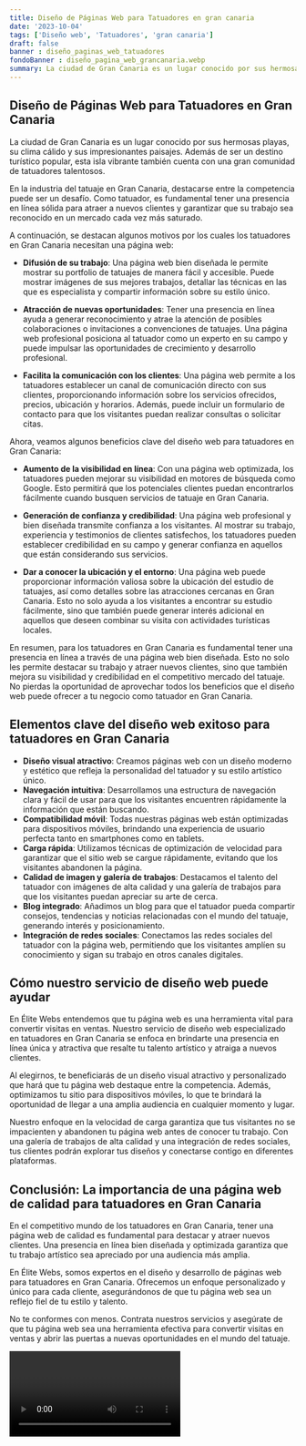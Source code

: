 ```yaml
---
title: Diseño de Páginas Web para Tatuadores en gran canaria
date: '2023-10-04'
tags: ['Diseño web', 'Tatuadores', 'gran canaria']
draft: false
banner : diseño_paginas_web_tatuadores
fondoBanner : diseño_pagina_web_grancanaria.webp
summary: La ciudad de Gran Canaria es un lugar conocido por sus hermosas playas, su clima cálido y sus impresionantes paisajes. Además de ser un destino turístico popular, esta isla vibrante también cuenta con una gran comunidad de tatuadores talentosos.
---
```


## Diseño de Páginas Web para Tatuadores en Gran Canaria

La ciudad de Gran Canaria es un lugar conocido por sus hermosas playas, su clima cálido y sus impresionantes paisajes. Además de ser un destino turístico popular, esta isla vibrante también cuenta con una gran comunidad de tatuadores talentosos.

En la industria del tatuaje en Gran Canaria, destacarse entre la competencia puede ser un desafío. Como tatuador, es fundamental tener una presencia en línea sólida para atraer a nuevos clientes y garantizar que su trabajo sea reconocido en un mercado cada vez más saturado.

A continuación, se destacan algunos motivos por los cuales los tatuadores en Gran Canaria necesitan una página web:

- **Difusión de su trabajo**: Una página web bien diseñada le permite mostrar su portfolio de tatuajes de manera fácil y accesible. Puede mostrar imágenes de sus mejores trabajos, detallar las técnicas en las que es especialista y compartir información sobre su estilo único.

- **Atracción de nuevas oportunidades**: Tener una presencia en línea ayuda a generar reconocimiento y atrae la atención de posibles colaboraciones o invitaciones a convenciones de tatuajes. Una página web profesional posiciona al tatuador como un experto en su campo y puede impulsar las oportunidades de crecimiento y desarrollo profesional.

- **Facilita la comunicación con los clientes**: Una página web permite a los tatuadores establecer un canal de comunicación directo con sus clientes, proporcionando información sobre los servicios ofrecidos, precios, ubicación y horarios. Además, puede incluir un formulario de contacto para que los visitantes puedan realizar consultas o solicitar citas.

Ahora, veamos algunos beneficios clave del diseño web para tatuadores en Gran Canaria:

- **Aumento de la visibilidad en línea**: Con una página web optimizada, los tatuadores pueden mejorar su visibilidad en motores de búsqueda como Google. Esto permitirá que los potenciales clientes puedan encontrarlos fácilmente cuando busquen servicios de tatuaje en Gran Canaria.

- **Generación de confianza y credibilidad**: Una página web profesional y bien diseñada transmite confianza a los visitantes. Al mostrar su trabajo, experiencia y testimonios de clientes satisfechos, los tatuadores pueden establecer credibilidad en su campo y generar confianza en aquellos que están considerando sus servicios.

- **Dar a conocer la ubicación y el entorno**: Una página web puede proporcionar información valiosa sobre la ubicación del estudio de tatuajes, así como detalles sobre las atracciones cercanas en Gran Canaria. Esto no solo ayuda a los visitantes a encontrar su estudio fácilmente, sino que también puede generar interés adicional en aquellos que deseen combinar su visita con actividades turísticas locales.

En resumen, para los tatuadores en Gran Canaria es fundamental tener una presencia en línea a través de una página web bien diseñada. Esto no solo les permite destacar su trabajo y atraer nuevos clientes, sino que también mejora su visibilidad y credibilidad en el competitivo mercado del tatuaje. No pierdas la oportunidad de aprovechar todos los beneficios que el diseño web puede ofrecer a tu negocio como tatuador en Gran Canaria.

<GifSeo />

<Cta />

## Elementos clave del diseño web exitoso para tatuadores en Gran Canaria

- **Diseño visual atractivo**: Creamos páginas web con un diseño moderno y estético que refleja la personalidad del tatuador y su estilo artístico único.
- **Navegación intuitiva**: Desarrollamos una estructura de navegación clara y fácil de usar para que los visitantes encuentren rápidamente la información que están buscando.
- **Compatibilidad móvil**: Todas nuestras páginas web están optimizadas para dispositivos móviles, brindando una experiencia de usuario perfecta tanto en smartphones como en tablets.
- **Carga rápida**: Utilizamos técnicas de optimización de velocidad para garantizar que el sitio web se cargue rápidamente, evitando que los visitantes abandonen la página.
- **Calidad de imagen y galería de trabajos**: Destacamos el talento del tatuador con imágenes de alta calidad y una galería de trabajos para que los visitantes puedan apreciar su arte de cerca.
- **Blog integrado**: Añadimos un blog para que el tatuador pueda compartir consejos, tendencias y noticias relacionadas con el mundo del tatuaje, generando interés y posicionamiento.
- **Integración de redes sociales**: Conectamos las redes sociales del tatuador con la página web, permitiendo que los visitantes amplíen su conocimiento y sigan su trabajo en otros canales digitales.

## Cómo nuestro servicio de diseño web puede ayudar

En Élite Webs entendemos que tu página web es una herramienta vital para convertir visitas en ventas. Nuestro servicio de diseño web especializado en tatuadores en Gran Canaria se enfoca en brindarte una presencia en línea única y atractiva que resalte tu talento artístico y atraiga a nuevos clientes.

Al elegirnos, te beneficiarás de un diseño visual atractivo y personalizado que hará que tu página web destaque entre la competencia. Además, optimizamos tu sitio para dispositivos móviles, lo que te brindará la oportunidad de llegar a una amplia audiencia en cualquier momento y lugar.

Nuestro enfoque en la velocidad de carga garantiza que tus visitantes no se impacienten y abandonen tu página web antes de conocer tu trabajo. Con una galería de trabajos de alta calidad y una integración de redes sociales, tus clientes podrán explorar tus diseños y conectarse contigo en diferentes plataformas.

## Conclusión: La importancia de una página web de calidad para tatuadores en Gran Canaria

En el competitivo mundo de los tatuadores en Gran Canaria, tener una página web de calidad es fundamental para destacar y atraer nuevos clientes. Una presencia en línea bien diseñada y optimizada garantiza que tu trabajo artístico sea apreciado por una audiencia más amplia.

En Élite Webs, somos expertos en el diseño y desarrollo de páginas web para tatuadores en Gran Canaria. Ofrecemos un enfoque personalizado y único para cada cliente, asegurándonos de que tu página web sea un reflejo fiel de tu estilo y talento.

No te conformes con menos. Contrata nuestros servicios y asegúrate de que tu página web sea una herramienta efectiva para convertir visitas en ventas y abrir las puertas a nuevas oportunidades en el mundo del tatuaje.

<Video />

<CtaBot job='Tatuadores' city='gran canaria'/>

<Gmaps query='gran canaria+españa+maps' />